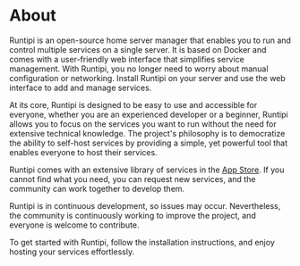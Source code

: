 
# About

Runtipi is an open-source home server manager that enables you to run and control multiple services on a single server.
It is based on Docker and comes with a user-friendly web interface that simplifies service management.
With Runtipi, you no longer need to worry about manual configuration or networking.
Install Runtipi on your server and use the web interface to add and manage services.

At its core, Runtipi is designed to be easy to use and accessible for everyone, whether you are an experienced developer or a beginner, Runtipi allows you to focus on the services you want to run without the need for extensive technical knowledge.
The project's philosophy is to democratize the ability to self-host services by providing a simple, yet powerful tool that enables everyone to host their services.

Runtipi comes with an extensive library of services in the [App Store](/docs/apps-available).
If you cannot find what you need, you can request new services, and the community can work together to develop them.

Runtipi is in continuous development, so issues may occur. Nevertheless, the community is continuously working to improve the project, and everyone is welcome to contribute.

To get started with Runtipi, follow the installation instructions, and enjoy hosting your services effortlessly.

<br />
<AppScreenshot />

